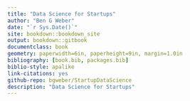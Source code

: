 ```yaml
--- 
title: "Data Science for Startups"
author: "Ben G Weber"
date: "`r Sys.Date()`"
site: bookdown::bookdown_site
output: bookdown::gitbook
documentclass: book
geometry: paperwidth=6in, paperheight=9in, margin=1.0in
bibliography: [book.bib, packages.bib]
biblio-style: apalike
link-citations: yes
github-repo: bgweber/StartupDataScience
description: "Data Science for Startups"
---
```

